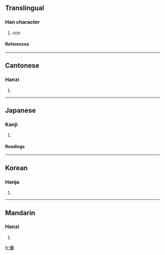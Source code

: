 {{see|傩}}

==Translingual==
===Han character===
{{Han char|rn=9|rad=人|as=19|sn=21|four=2021<sub>4</sub>|canj=人廿人土 (OTOG)}}
# rich
====References====
{{Han ref|kx=0121.420|dkj=01317|dj=0257.060|hdz=10238.160|uh=513A|ud=20794|bh=F5C0|bd=62912}}
----
==Cantonese==
===Hanzi===
{{yue-hanzi|jyut=|y=no4}}
# {{defn|Cantonese}}
----
==Japanese==
===Kanji===
{{ja-kanji|grade=|rs=人19}}
# {{defn|Japanese}}
====Readings====
{{ja-readings|on=[[だ]] (da), [[な]] (na)|kun=[[おにやらい]] (oniyarai)}}
----
==Korean==
===Hanja===
{{ko-hanja|hangeul=나|rv=na|mr=na}}
# {{defn|Korean}}
----
==Mandarin==
===Hanzi===
{{cmn-hanzi|sim=傩|pin=[[nuó]] ([[nuo2]])|wg=no<sup>2</sup>}}
# {{defn|Mandarin}}

[[fr:儺]]